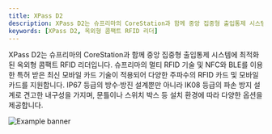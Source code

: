```yaml
---
title: XPass D2
description: XPass D2는 슈프리마의 CoreStation과 함께 중앙 집중형 출입통제 시스템에 최적화된 옥외형 콤팩트 RFID 리더입니다. 슈프리마의 멀티 RFID 기술 및 NFC와 BLE를 이용한 특허 받은 최신 모바일 카드 기술이 적용되어 다양한 주파수의 RFID 카드 및 모바일 카드를 지원합니다. IP67 등급의 방수·방진 설계뿐만 아니라 IK08 등급의 파손 방지 설계로 견고한 내구성을 가지며, 문틀이나 스위치 박스 등 설치 환경에 따라 다양한 옵션을 제공합니다.
keywords: [XPass D2, 옥외형 콤팩트 RFID 리더]
---
```


XPass D2는 슈프리마의 CoreStation과 함께 중앙 집중형 출입통제 시스템에 최적화된 옥외형 콤팩트 RFID 리더입니다. 슈프리마의 멀티 RFID 기술 및 NFC와 BLE를 이용한 특허 받은 최신 모바일 카드 기술이 적용되어 다양한 주파수의 RFID 카드 및 모바일 카드를 지원합니다. IP67 등급의 방수·방진 설계뿐만 아니라 IK08 등급의 파손 방지 설계로 견고한 내구성을 가지며, 문틀이나 스위치 박스 등 설치 환경에 따라 다양한 옵션을 제공합니다.

![Example banner](/img/device/xpassd2-main.png)

<Overview />